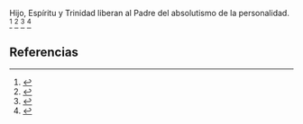 Hijo, Espíritu y Trinidad liberan al Padre del absolutismo de la personalidad. <ref>{{lib|LU|9|0|1}}</ref> <ref>{{lib|LU|10|0|1}}</ref> <ref>{{lib|LU|10|2|1}}</ref> <ref>{{lib|LU|10|3|7}}</ref> 

== Referencias ==

<references />
